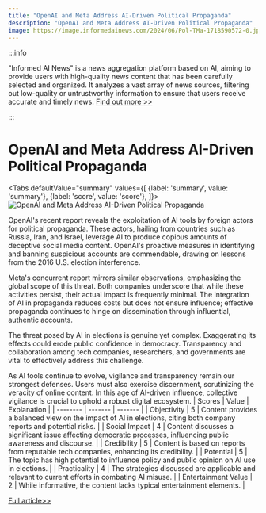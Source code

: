 ```yaml
---
title: "OpenAI and Meta Address AI-Driven Political Propaganda"
description: "OpenAI and Meta Address AI-Driven Political Propaganda"
image: https://image.informedainews.com/2024/06/Pol-TMa-1718590572-0.jpg
---
```



:::info

"Informed AI News" is a news aggregation platform based on AI, aiming to provide users with high-quality news content that has been carefully selected and organized. It analyzes a vast array of news sources, filtering out low-quality or untrustworthy information to ensure that users receive accurate and timely news.  [Find out more >>](/)

:::

# OpenAI and Meta Address AI-Driven Political Propaganda


<Tabs
	defaultValue="summary"
	values={[
	{label: 'summary', value: 'summary'},
	{label: 'score', value: 'score'},
]}>
<TabItem value="summary">
<img
  src="https://image.informedainews.com/2024/06/Pol-TMa-1718590572-0.jpg"
  alt="OpenAI and Meta Address AI-Driven Political Propaganda"
/>



OpenAI's recent report reveals the exploitation of AI tools by foreign actors for political propaganda. These actors, hailing from countries such as Russia, Iran, and Israel, leverage AI to produce copious amounts of deceptive social media content. OpenAI's proactive measures in identifying and banning suspicious accounts are commendable, drawing on lessons from the 2016 U.S. election interference.

Meta's concurrent report mirrors similar observations, emphasizing the global scope of this threat. Both companies underscore that while these activities persist, their actual impact is frequently minimal. The integration of AI in propaganda reduces costs but does not ensure influence; effective propaganda continues to hinge on dissemination through influential, authentic accounts.

The threat posed by AI in elections is genuine yet complex. Exaggerating its effects could erode public confidence in democracy. Transparency and collaboration among tech companies, researchers, and governments are vital to effectively address this challenge.

As AI tools continue to evolve, vigilance and transparency remain our strongest defenses. Users must also exercise discernment, scrutinizing the veracity of online content. In this age of AI-driven influence, collective vigilance is crucial to uphold a robust digital ecosystem.
</TabItem>
<TabItem value="score">
	| Scores     | Value   | Explanation |
	| -------- | ------- | ------- |
	| Objectivity  | 5    | Content provides a balanced view on the impact of AI in elections, citing both company reports and potential risks.    |
	| Social Impact | 4     | Content discusses a significant issue affecting democratic processes, influencing public awareness and discourse.    |
	| Credibility    | 5    | Content is based on reports from reputable tech companies, enhancing its credibility.    |
	| Potential    | 5    | The topic has high potential to influence policy and public opinion on AI use in elections.    |
	| Practicality    | 4    | The strategies discussed are applicable and relevant to current efforts in combating AI misuse.    |
	| Entertainment Value    | 2    | While informative, the content lacks typical entertainment elements.    |
</TabItem>
</Tabs>

[Full article>>](https://www.mittrchina.com/news/detail/13418)
